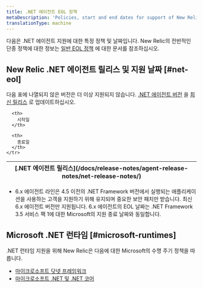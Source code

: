 ```yaml
---
title: .NET 에이전트 EOL 정책
metaDescription: 'Policies, start and end dates for support of New Relic .NET agent releases.'
translationType: machine
---
```


다음은 .NET 에이전트 지원에 대한 특정 정책 및 날짜입니다. New Relic의 전반적인 단종 정책에 대한 정보는 [일반 EOL 정책](/docs/licenses/end-of-life/notification-changes-new-relic-saas-features-distributed-software/) 에 대한 문서를 참조하십시오.

## New Relic .NET 에이전트 릴리스 및 지원 날짜 [#net-eol]

다음 표에 나열되지 않은 버전은 더 이상 지원되지 않습니다. [.NET 에이전트 버전](/docs/apm/agents/net-agent/installation/update-net-agent) 을 [최신 릴리스](/docs/release-notes/agent-release-notes/net-release-notes/) 로 업데이트하십시오.

<table>
  <thead>
    <tr>
      <th>
        [.NET 에이전트 릴리스](/docs/release-notes/agent-release-notes/net-release-notes/)
      </th>

      <th>
        시작일
      </th>

      <th>
        종료일
      </th>
    </tr>
  </thead>
  <EolPage agent='dotnet' locale='ko' />
</table>

* 6.x 에이전트 라인은 4.5 이전의 .NET Framework 버전에서 실행되는 애플리케이션을 사용하는 고객을 지원하기 위해 유지되며 중요한 보안 패치만 받습니다. 최신 6.x 에이전트 버전만 지원됩니다. 6.x 에이전트의 EOL 날짜는 .NET Framework 3.5 서비스 팩 1에 대한 Microsoft의 지원 종료 날짜와 동일합니다.

## Microsoft .NET 런타임 [#microsoft-runtimes]

.NET 런타임 지원을 위해 New Relic은 다음에 대한 Microsoft의 수명 주기 정책을 따릅니다.

* [마이크로소프트 닷넷 프레임워크](https://docs.microsoft.com/en-us/lifecycle/products/microsoft-net-framework)
* [마이크로소프트 .NET 및 .NET 코어](https://docs.microsoft.com/en-us/lifecycle/products/microsoft-net-and-net-core)